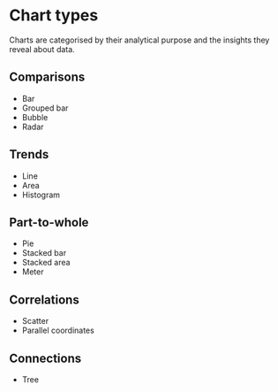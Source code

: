 
<Meta title="Data visualization*/Chart types" />

# Chart types

Charts are categorised by their analytical purpose and the insights they reveal about data.

## Comparisons

- Bar
- Grouped bar
- Bubble
- Radar

## Trends

- Line
- Area
- Histogram

## Part-to-whole

- Pie
- Stacked bar
- Stacked area
- Meter

## Correlations

- Scatter
- Parallel coordinates

## Connections

- Tree
